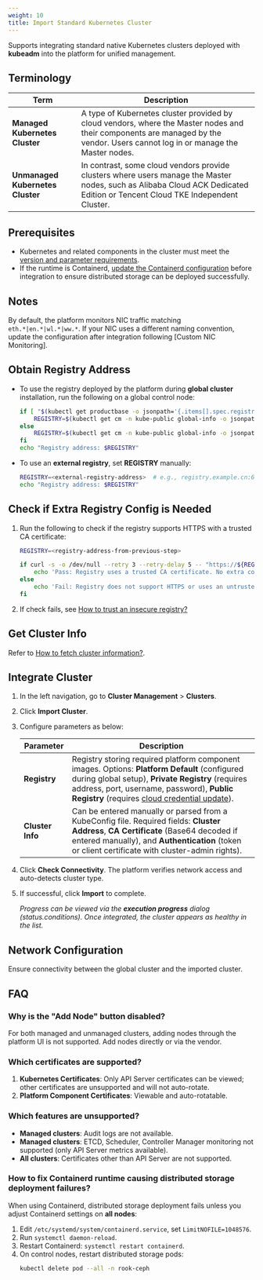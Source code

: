 ```yaml
---
weight: 10
title: Import Standard Kubernetes Cluster
---
```


Supports integrating standard native Kubernetes clusters deployed with **kubeadm** into the platform for unified management.

## Terminology

| Term | Description |
| ---- | ----------- |
| **Managed Kubernetes Cluster** | A type of Kubernetes cluster provided by cloud vendors, where the Master nodes and their components are managed by the vendor. Users cannot log in or manage the Master nodes. |
| **Unmanaged Kubernetes Cluster** | In contrast, some cloud vendors provide clusters where users manage the Master nodes, such as Alibaba Cloud ACK Dedicated Edition or Tencent Cloud TKE Independent Cluster. |

## Prerequisites

* Kubernetes and related components in the cluster must meet the [version and parameter requirements](/configure/clusters/overview.mdx#version-compatibility).  
* If the runtime is Containerd, [update the Containerd configuration](#how-to-fix-containerd-runtime-causing-distributed-storage-deployment-failures) before integration to ensure distributed storage can be deployed successfully.

## Notes

By default, the platform monitors NIC traffic matching `eth.*|en.*|wl.*|ww.*`. If your NIC uses a different naming convention, update the configuration after integration following [Custom NIC Monitoring].

## Obtain Registry Address

* To use the registry deployed by the platform during **global cluster** installation, run the following on a global control node:

    ```bash
    if [ "$(kubectl get productbase -o jsonpath='{.items[].spec.registry.preferPlatformURL}')" = 'false' ]; then
        REGISTRY=$(kubectl get cm -n kube-public global-info -o jsonpath='{.data.registryAddress}')
    else
        REGISTRY=$(kubectl get cm -n kube-public global-info -o jsonpath='{.data.platformURL}' | awk -F // '{print $NF}')
    fi
    echo "Registry address: $REGISTRY"
    ```

* To use an **external registry**, set **REGISTRY** manually:  

    ```bash
    REGISTRY=<external-registry-address>  # e.g., registry.example.cn:60080 or 192.168.134.43
    echo "Registry address: $REGISTRY"
    ```

## Check if Extra Registry Config is Needed

1. Run the following to check if the registry supports HTTPS with a trusted CA certificate:  

    ```bash
    REGISTRY=<registry-address-from-previous-step>

    if curl -s -o /dev/null --retry 3 --retry-delay 5 -- "https://${REGISTRY}/v2/"; then
        echo 'Pass: Registry uses a trusted CA certificate. No extra config needed.'
    else
        echo 'Fail: Registry does not support HTTPS or uses an untrusted certificate. Follow "Trust Insecure Registry".'
    fi
    ```

2. If check fails, see [How to trust an insecure registry?](/configure/clusters/how-to/image-repo-trust.mdx)

## Get Cluster Info

Refer to [How to fetch cluster information?](/configure/clusters/how-to/fetch-kubeconfig.mdx).

## Integrate Cluster

1. In the left navigation, go to **Cluster Management** > **Clusters**.  
2. Click **Import Cluster**.  
3. Configure parameters as below:  

    | Parameter | Description |
    | --------- | ----------- |
    | **Registry** | Registry storing required platform component images. Options: **Platform Default** (configured during global setup), **Private Registry** (requires address, port, username, password), **Public Registry** (requires [cloud credential update](/configure/clusters/how-to/update_public_repository_credentials.mdx)). |
    | **Cluster Info** | Can be entered manually or parsed from a KubeConfig file. Required fields: **Cluster Address**, **CA Certificate** (Base64 decoded if entered manually), and **Authentication** (token or client certificate with cluster-admin rights). |

4. Click **Check Connectivity**. The platform verifies network access and auto-detects cluster type.  
5. If successful, click **Import** to complete.  

    *Progress can be viewed via the **execution progress** dialog (status.conditions). Once integrated, the cluster appears as healthy in the list.*

## Network Configuration

Ensure connectivity between the global cluster and the imported cluster.

## FAQ

### Why is the "Add Node" button disabled?

For both managed and unmanaged clusters, adding nodes through the platform UI is not supported. Add nodes directly or via the vendor.

### Which certificates are supported?

1. **Kubernetes Certificates**: Only API Server certificates can be viewed; other certificates are unsupported and will not auto-rotate.  
2. **Platform Component Certificates**: Viewable and auto-rotatable.

### Which features are unsupported?

* **Managed clusters**: Audit logs are not available.  
* **Managed clusters**: ETCD, Scheduler, Controller Manager monitoring not supported (only API Server metrics available).  
* **All clusters**: Certificates other than API Server are not supported.

### How to fix Containerd runtime causing distributed storage deployment failures?

When using Containerd, distributed storage deployment fails unless you adjust Containerd settings on **all nodes**:  

1. Edit `/etc/systemd/system/containerd.service`, set `LimitNOFILE=1048576`.  
2. Run `systemctl daemon-reload`.  
3. Restart Containerd: `systemctl restart containerd`.  
4. On control nodes, restart distributed storage pods:  
   ```bash
   kubectl delete pod --all -n rook-ceph
   ```